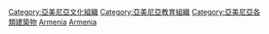 {{Commonscat|Libraries in Armenia}}
{{Portal|亞美尼亞|圖書館}}

[[Category:亞美尼亞文化組織|Category:亞美尼亞文化組織]]
[[Category:亞美尼亞教育組織|Category:亞美尼亞教育組織]]
[[Category:亞美尼亞各類建築物|Category:亞美尼亞各類建築物]]
[[Category:亞洲各國圖書館|Armenia]]
[[Category:歐洲各國圖書館|Armenia]]